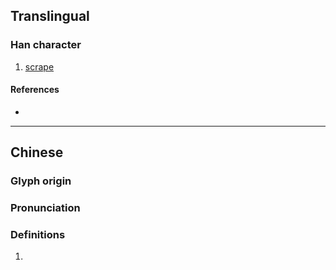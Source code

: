 {{character info/new}}
==Translingual==

===Han character===
{{Han char|rn=64|rad=手|as=13|sn=16|four=54027|canj=QTAV|ids=⿰扌葛}}

# [[scrape]]

====References====
* {{Han ref|kx=0459.060|dkj=12833|dj=0808.050|hdz=31954.020|uh=64D6|ud=25814|bh=E9A5|bd=59813}}

----

==Chinese==
{{zh-forms}}

===Glyph origin===
{{Han etym}}

===Pronunciation===
{{zh-pron
|m=kā,yè
|c=kaa1,kat6
|mc=y
|oc=y
|cat=
}}

===Definitions===
{{zh-hanzi}}

# {{rfdef|lang=zh}}